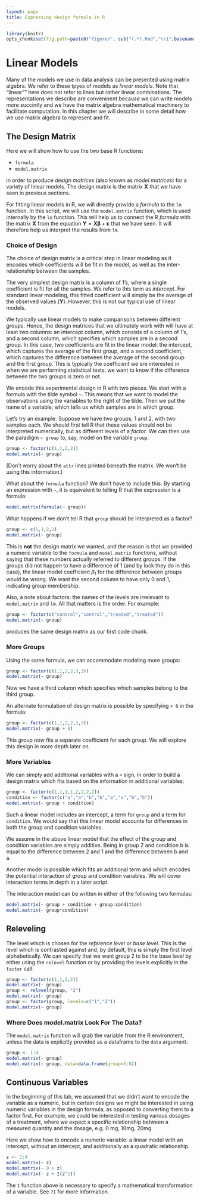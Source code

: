```yaml
---
layout: page
title: Expressing design formula in R
---
```


```r
library(knitr)
opts_chunk$set(fig.path=paste0("figure/", sub("(.*).Rmd","\\1",basename(knitr:::knit_concord$get('infile'))), "-"))
```

# Linear Models

Many of the models we use in data analysis can be presented using matrix algebra. We refer to these tpyes of models as _linear models_. Note that "linear"" here does not refer to lines but rather linear combinations. The representations we describe are conveninent because we can write models more succintly and we have the matrix algebra mathematical machinery to facilitate computation. In this chapter we will describe in some detail how we use matrix algebra to represent and fit.

## The Design Matrix

Here we will show how to use the two base R functions:

- `formula`
- `model.matrix`

in order to produce *design matrices* (also known as *model matrices*) for a variety of linear models. The design matrix is the matrix $\mathbf{X}$ that we have seen in previous sections.

For fitting linear models in R, we will directly provide a *formula* to the `lm` function. In this script, we will use the `model.matrix` function, which is used internally by the `lm` function. This will help us to connect the R *formula* with the matrix $\mathbf{X}$ from the equation $\mathbf{Y} = \mathbf{X} \boldsymbol{\beta} + \boldsymbol{\varepsilon}$ that we have seen. It will therefore help us interpret the results from `lm`.

### Choice of Design

The choice of design matrix is a critical step in linear modeling as it encodes which coefficients will be fit in the model, as well as the inter-relationship between the samples. 

The very simplest design matrix is a column of 1's, where a single coefficient is fit for all the samples. We refer to this term as _intercept_. For standard linear modeling, this fitted coefficient will simply be the average of the observed values ($\mathbf{Y}$). However, this is not our typical use of linear models.

We typically use linear models to make comparisons between different groups. Hence, the design matrices that we ultimately work with will have at least two columns: an intercept column, which consists of a column of 1's, and a second column, which specifies which samples are in a second group. In this case, two coefficients are fit in the linear model: the intercept, which captures the average of the first group, and a second coefficient, which captures the difference between the average of the second group and the first group. This is typically the coefficient we are interested in when we are performing statistical tests: we want to know if the difference between the two groups is zero or not.

We encode this experimental design in R with two pieces. We start with a formula with the tilde symbol `~`. This means that we want to model the observations using the variables to the right of the tilde. Then we put the name of a variable, which tells us which samples are in which group.

Let's try an example. Suppose we have two groups, 1 and 2, with two samples each. We should first tell R that these values should not be interpreted numerically, but as different levels of a *factor*. We can then use the paradigm `~ group` to, say, model on the variable `group`.

```r
group <- factor(c(1,1,2,2))
model.matrix(~ group)
```

(Don't worry about the `attr` lines printed beneath the matrix. We won't be using this information.)

What about the `formula` function? We don't have to include this. By starting an expression with `~`, it is equivalent to telling R that the expression is a formula:

```r
model.matrix(formula(~ group))
```

What happens if we don't tell R that `group` should be interpreted as a factor?

```r
group <- c(1,1,2,2)
model.matrix(~ group)
```

This is **not** the design matrix we wanted, and the reason is that we provided a numeric variable to the `formula` and `model.matrix` functions, without saying that these numbers actually referred to different groups. If the groups did not happen to have a difference of 1 (and by luck they do in this case), the linear model coefficient $\beta_1$ for the difference between groups would be wrong. We want the second column to have only 0 and 1, indicating group membership.

Also, a note about factors: the names of the levels are irrelevant to `model.matrix` and `lm`. All that matters is the order. For example:

```r
group <- factor(c("control","control","treated","treated"))
model.matrix(~ group)
```

produces the same design matrix as our first code chunk.

### More Groups

Using the same formula, we can accommodate modeling more groups:

```r
group <- factor(c(1,1,2,2,3,3))
model.matrix(~ group)
```

Now we have a third column which specifies which samples belong to the third group.

An alternate formulation of design matrix is possible by specifying `+ 0` in the formula:

```r
group <- factor(c(1,1,2,2,3,3))
model.matrix(~ group + 0)
```

This group now fits a separate coefficient for each group. We will explore this design in more depth later on.

### More Variables

We can simply add additional variables with a `+` sign, in order to build a design matrix which fits based on the information in additional variables:

```r
group <- factor(c(1,1,1,1,2,2,2,2))
condition <- factor(c("a","a","b","b","a","a","b","b"))
model.matrix(~ group + condition)
```

Such a linear model includes an intercept, a term for `group` and a term for `condition`. We would say that this linear model accounts for differences in both the group and condition variables.

We assume in the above linear model that the effect of the group and condition variables are simply additive. Being in group 2 and condition b is equal to the difference between 2 and 1 and the difference between b and a. 

Another model is possible which fits an additional term and which encodes the potential interaction of group and condition variables. We will cover interaction terms in depth in a later script.

The interaction model can be written in either of the following two formulas:

```r
model.matrix(~ group + condition + group:condition)
model.matrix(~ group*condition)
```

## Releveling

The level which is chosen for the *reference level* or *base level*. This is the level which is contrasted against and, by default, this is simply the first level alphabetically. We can specify that we want group 2 to be the base level by either using the `relevel` function or by providing the levels explicitly in the `factor` call:

```r
group <- factor(c(1,1,2,2))
model.matrix(~ group)
group <- relevel(group, "2")
model.matrix(~ group)
group <- factor(group, levels=c("1","2"))
model.matrix(~ group)

```

### Where Does model.matrix Look For The Data?

The `model.matrix` function will grab the variable from the R environment, unless the data is explicitly provided as a dataframe to the `data` argument:

```r
group <- 1:4
model.matrix(~ group)
model.matrix(~ group, data=data.frame(group=5:8))
```


## Continuous Variables

In the beginning of this lab, we assumed that we didn't want to encode the variable as a numeric, but in certain designs we might be interested in using numeric variables in the design formula, as opposed to converting them to a factor first. For example, we could be interested in testing various dosages of a treatment, where we expect a specific relationship between a measured quantity and the dosage, e.g. 0 mg, 10mg, 20mg. 

Here we show how to encode a numeric variable: a linear model with an intercept, without an intercept, and additionally as a quadratic relationship.

```r
z <- 1:4
model.matrix(~ z)
model.matrix(~ 0 + z)
model.matrix(~ z + I(z^2))
```

The `I` function above is necessary to specify a mathematical transformation of a variable. See `?I` for more information.
